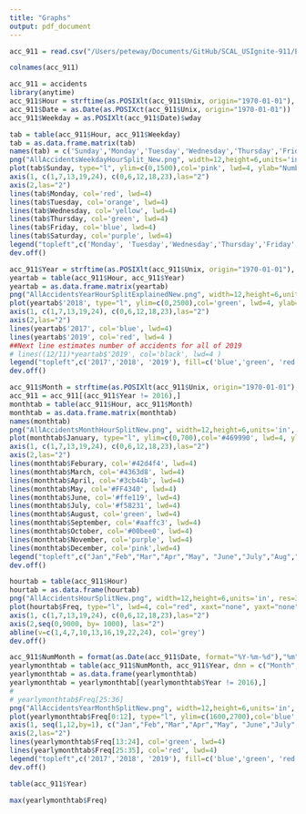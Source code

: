 ```yaml
---
title: "Graphs"
output: pdf_document
---
```


```r
acc_911 = read.csv("/Users/peteway/Documents/GitHub/SCAL_USIgnite-911/Excel & CSV Sheets/Accidents/RawAccidentDataTest.csv")

colnames(acc_911)
```



```r
acc_911 = accidents
library(anytime)
acc_911$Hour = strftime(as.POSIXlt(acc_911$Unix, origin="1970-01-01"), "%H")
acc_911$Date = as.Date(as.POSIXct(acc_911$Unix, origin="1970-01-01"))
acc_911$Weekday = as.POSIXlt(acc_911$Date)$wday

tab = table(acc_911$Hour, acc_911$Weekday)
tab = as.data.frame.matrix(tab) 
names(tab) = c('Sunday','Monday','Tuesday','Wednesday','Thursday','Friday','Saturday')
png("AllAccidentsWeekdayHourSplit_New.png", width=12,height=6,units='in', res=300,bg = 'transparent')
plot(tab$Sunday, type="l", ylim=c(0,1500),col='pink', lwd=4, ylab="Number of Accidents", xlab="Hour of Day", xlim=c(.5,24.5), xaxt="none", yaxt="none",main="Accidents by Weekday and Hour")
axis(1, c(1,7,13,19,24), c(0,6,12,18,23),las="2")
axis(2,las="2")
lines(tab$Monday, col='red', lwd=4)
lines(tab$Tuesday, col='orange', lwd=4)
lines(tab$Wednesday, col='yellow', lwd=4)
lines(tab$Thursday, col='green', lwd=4)
lines(tab$Friday, col='blue', lwd=4)
lines(tab$Saturday, col='purple', lwd=4)
legend("topleft",c('Monday', 'Tuesday','Wednesday','Thursday','Friday','Saturday','Sunday'), fill=c('red','orange','yellow','green','blue','purple','pink'))
dev.off()
```

```r
acc_911$Year = strftime(as.POSIXlt(acc_911$Unix, origin="1970-01-01"), "%Y")
yeartab = table(acc_911$Hour, acc_911$Year)
yeartab = as.data.frame.matrix(yeartab) 
png("AllAccidentsYearHourSplitExplainedNew.png", width=12,height=6,units='in', res=300,bg = 'transparent')
plot(yeartab$'2018', type="l", ylim=c(0,2500),col='green', lwd=4, ylab="Number of Accidents", xlab="Hour of Day", xlim=c(.5,24.5), xaxt="none", yaxt="none",main="Accidents by Year and Hour")
axis(1, c(1,7,13,19,24), c(0,6,12,18,23),las="2")
axis(2,las="2")
lines(yeartab$'2017', col='blue', lwd=4)
lines(yeartab$'2019', col='red', lwd=4 )
##Next line estimates number of accidents for all of 2019
# lines((12/11)*yeartab$'2019', col='black', lwd=4 )
legend("topleft",c('2017','2018', '2019'), fill=c('blue','green', 'red'))
dev.off()
```

```r
acc_911$Month = strftime(as.POSIXlt(acc_911$Unix, origin="1970-01-01"),"%B")
acc_911 = acc_911[(acc_911$Year != 2016),]
monthtab = table(acc_911$Hour, acc_911$Month)
monthtab = as.data.frame.matrix(monthtab) 
names(monthtab)
png("AllAccidentsMonthHourSplitNew.png", width=12,height=6,units='in', res=300,bg = 'transparent')
plot(monthtab$January, type="l", ylim=c(0,700),col='#469990', lwd=4, ylab="Number of Accidents", xlab="Hour of Day", xlim=c(.5,24.5), xaxt="none", yaxt="none",main="Accidents by Month and Hour")
axis(1, c(1,7,13,19,24), c(0,6,12,18,23),las="2")
axis(2,las="2")
lines(monthtab$Feburary, col='#42d4f4', lwd=4)
lines(monthtab$March, col='#4363d8', lwd=4)
lines(monthtab$April, col='#3cb44b', lwd=4)
lines(monthtab$May, col='#FF4340', lwd=4)
lines(monthtab$June, col='#ffe119', lwd=4)
lines(monthtab$July, col='#f58231', lwd=4)
lines(monthtab$August, col='green', lwd=4)
lines(monthtab$September, col='#aaffc3', lwd=4)
lines(monthtab$October, col='#00bee0', lwd=4)
lines(monthtab$November, col='purple', lwd=4)
lines(monthtab$December, col='pink',lwd=4)
legend("topleft",c("Jan","Feb","Mar","Apr","May", "June","July","Aug","Sep","Oct","Nov","Dec"), fill=c('#469990','#42d4f4','#4363d8','#3cb44b','#FF4340','#ffe119','#f58231','green','#aaffc3','#00bee0','purple','pink'))
dev.off()
```



```r
hourtab = table(acc_911$Hour)
hourtab = as.data.frame(hourtab) 
png("AllAccidentsHourSplitNew.png", width=12,height=6,units='in', res=300,bg = 'transparent')
plot(hourtab$Freq, type="l", lwd=4, col="red", xaxt="none", yaxt="none", ylab="Number of Accidents", xlab="Hour of Day", main="Accidents by Hour", ylim=c(0,9000))
axis(1, c(1,7,13,19,24), c(0,6,12,18,23),las="2")
axis(2,seq(0,9000, by= 1000), las="2")
abline(v=c(1,4,7,10,13,16,19,22,24), col='grey')
dev.off()
```


```r
acc_911$NumMonth = format(as.Date(acc_911$Date, format="%Y-%m-%d"),"%m")
yearlymonthtab = table(acc_911$NumMonth, acc_911$Year, dnn = c("Month","Year"))
yearlymonthtab = as.data.frame(yearlymonthtab)
yearlymonthtab = yearlymonthtab[(yearlymonthtab$Year != 2016),]
# 
# yearlymonthtab$Freq[25:36]
png("AllAccidentsYearMonthSplitNew.png", width=12,height=6,units='in', res=300,bg = 'transparent')
plot(yearlymonthtab$Freq[0:12], type="l", ylim=c(1600,2700),col='blue', lwd=4, ylab="Number of Accidents", xlab="Month", xlim=c(.5,12.5), xaxt="none", yaxt="none",main="Accidents by Year and Month")
axis(1, seq(1,12,by=1), c("Jan","Feb","Mar","Apr","May", "June","July","Aug","Sep","Oct","Nov","Dec"),las="2")
axis(2,las="2")
lines(yearlymonthtab$Freq[13:24], col='green', lwd=4)
lines(yearlymonthtab$Freq[25:35], col='red', lwd=4)
legend("topleft",c('2017','2018', '2019'), fill=c('blue','green', 'red'))
dev.off()
```

```r
table(acc_911$Year)

max(yearlymonthtab$Freq)
```

